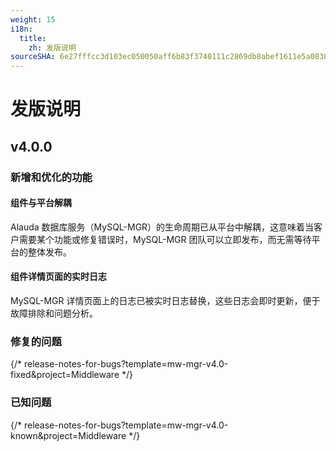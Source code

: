 ```yaml
---
weight: 15
i18n:
  title:
    zh: 发版说明
sourceSHA: 6e27fffcc3d103ec050050aff6b83f3740111c2869db8abef1611e5a0838b630
---
```


# 发版说明

## v4.0.0

### 新增和优化的功能

#### 组件与平台解耦

Alauda 数据库服务（MySQL-MGR）的生命周期已从平台中解耦，这意味着当客户需要某个功能或修复错误时，MySQL-MGR 团队可以立即发布，而无需等待平台的整体发布。

#### 组件详情页面的实时日志

MySQL-MGR 详情页面上的日志已被实时日志替换，这些日志会即时更新，便于故障排除和问题分析。

### 修复的问题

{/* release-notes-for-bugs?template=mw-mgr-v4.0-fixed&project=Middleware */}

### 已知问题

{/* release-notes-for-bugs?template=mw-mgr-v4.0-known&project=Middleware */}
